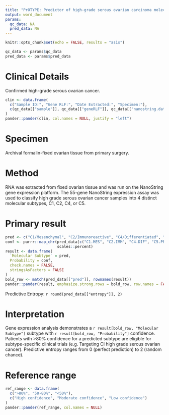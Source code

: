 ```yaml
---
title: "PrOTYPE: Predictor of high-grade serous ovarian carcinoma molecular subtype\nResearch Report"
output: word_document
params:
  qc_data: NA
  pred_data: NA
---
```


```r
knitr::opts_chunk$set(echo = FALSE, results = "asis")
```

```r
qc_data <- params$qc_data
pred_data <- params$pred_data
```

# Clinical Details

Confirmed high-grade serous ovarian cancer.

```r
clin <- data.frame(
  c("Sample ID:", "Gene RLF:", "Date Extracted:", "Specimen:"),
  c(qc_data[["sample"]], qc_data[["geneRLF"]], qc_data[["nanostring.date"]], "Ovarian tumour")
)
pander::pander(clin, col.names = NULL, justify = "left")
```

# Specimen

Archival formalin-fixed ovarian tissue from primary surgery.

# Method

RNA was extracted from fixed ovarian tissue and was run on the NanoString gene expression platform. The 55-gene NanoString expression assay was used to classify high grade serous ovarian cancer samples into 4 distinct molecular subtypes, C1, C2, C4, or C5.

# Primary result

```r
pred <- c("C1/Mesenchymal", "C2/Immunoreactive", "C4/Differentiated", "C5/Proliferative")
conf <- purrr::map_chr(pred_data[c("C1.MES", "C2.IMM", "C4.DIF", "C5.PRO")],
                       scales::percent)
result <- data.frame(
  `Molecular Subtype` = pred,
  Probability = conf,
  check.names = FALSE,
  stringsAsFactors = FALSE
)
bold_row <- match(pred_data[["pred"]], rownames(result))
pander::pander(result, emphasize.strong.rows = bold_row, row.names = FALSE)
```

Predictive Entropy: `r round(pred_data[["entropy"]], 2)`

# Interpretation

Gene expression analysis demonstrates a `r result[bold_row, "Molecular Subtype"]` subtype with `r result[bold_row, "Probability"]` confidence. Patients with >80% confidence for a predicted subtype are eligible for subtype-specific clinical trials (e.g. Targeting CI high grade serous ovarian cancer). Predictive entropy ranges from 0 (perfect prediction) to 2 (random chance).

# Reference range

```r
ref_range <- data.frame(
  c(">80%", "50-80%", "<50%"),
  c("High confidence", "Moderate confidence", "Low confidence")
)
pander::pander(ref_range, col.names = NULL)
```

